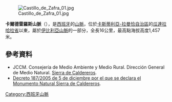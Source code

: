 [[Image:Castillo_de_Zafra_01.jpg|right]]

{{Coord|40|50|48|N|1|43|9|W|type:mountain|display=inline}}

'''卡爾德雷羅斯山脈'''（{{lang-es|Sierra de Caldereros}}），是[[西班牙|西班牙]]的[[山脈|山脈]]，位於[[卡斯蒂利亞-拉曼恰自治區|卡斯蒂利亞-拉曼恰自治區]]的[[瓜達拉哈拉省|瓜達拉哈拉省]]以東，屬於[[伊比利亞山脈|伊比利亞山脈]]的一部分，全長16公里，最高點海拔高度1,457米。

==參考資料==
* JCCM. Consejería de Medio Ambiente y Medio Rural. Dirección General de Medio Natural. [http://www.jccm.es/maydr/inap/forms2/inapf106.php?IDGENER=120 Sierra de Caldereros]{{dead link|date=2017年11月 |bot=InternetArchiveBot |fix-attempted=yes }}.
* [http://docm.jccm.es/portaldocm/verDisposicionAntigua.do?ruta=2005/12/09&idDisposicion=123062569958840798 Decreto 187/2005 de 5 de diciembre por el que se declara el Monumento Natural Sierra de Caldereros]{{Wayback|url=http://docm.jccm.es/portaldocm/verDisposicionAntigua.do?ruta=2005%2F12%2F09&idDisposicion=123062569958840798 |date=20160305091143 }}.

{{Spain-geo-stub}}
[[Category:西班牙山脈|Category:西班牙山脈]]